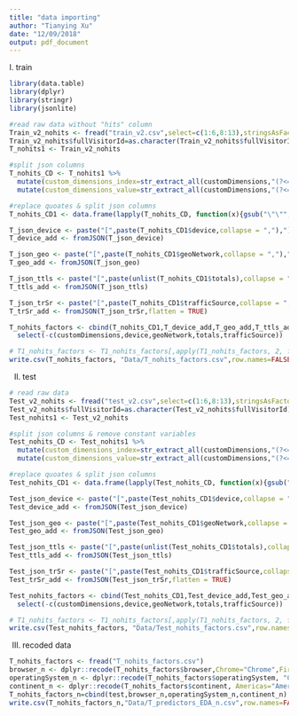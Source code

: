 ```yaml
---
title: "data importing"
author: "Tianying Xu"
date: "12/09/2018"
output: pdf_document
---
```


I. train
```r
library(data.table)
library(dplyr)
library(stringr)
library(jsonlite)

#read raw data without "hits" column
Train_v2_nohits <- fread("train_v2.csv",select=c(1:6,8:13),stringsAsFactors=FALSE)
Train_v2_nohits$fullVisitorId=as.character(Train_v2_nohits$fullVisitorId)  #id as character
T_nohits1 <- Train_v2_nohits

#split json columns 
T_nohits_CD <- T_nohits1 %>% 
  mutate(custom_dimensions_index=str_extract_all(customDimensions,"(?<=: \')(.*?)(?=\')")[[1]][1]) %>% 
  mutate(custom_dimensions_value=str_extract_all(customDimensions,"(?<=: \')(.*?)(?=\')")[[1]][2]) 

#replace quoates & split json columns
T_nohits_CD1 <- data.frame(lapply(T_nohits_CD, function(x){gsub("\"\"", "\"", x)}))

T_json_device <- paste("[",paste(T_nohits_CD1$device,collapse = ","),"]")
T_device_add <- fromJSON(T_json_device)

T_json_geo <- paste("[",paste(T_nohits_CD1$geoNetwork,collapse = ","),"]")
T_geo_add <- fromJSON(T_json_geo)

T_json_ttls <- paste("[",paste(unlist(T_nohits_CD1$totals),collapse = ","),"]")
T_ttls_add <- fromJSON(T_json_ttls)

T_json_trSr <- paste("[",paste(T_nohits_CD1$trafficSource,collapse = ","),"]")
T_trSr_add <- fromJSON(T_json_trSr,flatten = TRUE)

T_nohits_factors <- cbind(T_nohits_CD1,T_device_add,T_geo_add,T_ttls_add,T_trSr_add) %>% 
  select(-c(customDimensions,device,geoNetwork,totals,trafficSource))

# T1_nohits_factors <- T1_nohits_factors[,apply(T1_nohits_factors, 2, function(col) { length(unique(col)) > 1 })]  # remove constant variables
write.csv(T_nohits_factors, "Data/T_nohits_factors.csv",row.names=FALSE)
```

II. test
```r
# read raw data
Test_v2_nohits <- fread("test_v2.csv",select=c(1:6,8:13),stringsAsFactors=FALSE)
Test_v2_nohits$fullVisitorId=as.character(Test_v2_nohits$fullVisitorId)
Test_nohits1 <- Test_v2_nohits

#split json columns & remove constant variables
Test_nohits_CD <- Test_nohits1 %>% 
  mutate(custom_dimensions_index=str_extract_all(customDimensions,"(?<=: \')(.*?)(?=\')")[[1]][1]) %>% 
  mutate(custom_dimensions_value=str_extract_all(customDimensions,"(?<=: \')(.*?)(?=\')")[[1]][2]) 

#replace quoates & split json columns
Test_nohits_CD1 <- data.frame(lapply(Test_nohits_CD, function(x){gsub("\"\"", "\"", x)}))

Test_json_device <- paste("[",paste(Test_nohits_CD1$device,collapse = ","),"]")
Test_device_add <- fromJSON(Test_json_device)

Test_json_geo <- paste("[",paste(Test_nohits_CD1$geoNetwork,collapse = ","),"]")
Test_geo_add <- fromJSON(Test_json_geo)

Test_json_ttls <- paste("[",paste(unlist(Test_nohits_CD1$totals),collapse = ","),"]")
Test_ttls_add <- fromJSON(Test_json_ttls)

Test_json_trSr <- paste("[",paste(Test_nohits_CD1$trafficSource,collapse = ","),"]")
Test_trSr_add <- fromJSON(Test_json_trSr,flatten = TRUE)

Test_nohits_factors <- cbind(Test_nohits_CD1,Test_device_add,Test_geo_add,Test_ttls_add,Test_trSr_add) %>% 
  select(-c(customDimensions,device,geoNetwork,totals,trafficSource))

# T1_nohits_factors <- T1_nohits_factors[,apply(T1_nohits_factors, 2, function(col) { length(unique(col)) > 1 })] # remove constant variables
write.csv(Test_nohits_factors, "Data/Test_nohits_factors.csv",row.names=FALSE)
```

III. recoded data
```r
T_nohits_factors <- fread("T_nohits_factors.csv")
browser_n <- dplyr::recode(T_nohits_factors$browser,Chrome="Chrome",Firefox="Firefox", "Internet Explorer"="IE_Safari_Edge", Safari="IE_Safari_Edge", Edge="IE_Safari_Edge", Opera="Opera_Safari(app)_Amazon_Sam_Ya", "Safari (in-app)"="Opera_Safari(app)_Amazon_Sam_Ya", "Amazon Silk"="Opera_Safari(app)_Amazon_Sam_Ya", "Samsung Internet"="Opera_Safari(app)_Amazon_Sam_Ya", YaBrowser="Opera_Safari(app)_Amazon_Sam_Ya", .default="Other")
operatingSystem_n <- dplyr::recode(T_nohits_factors$operatingSystem, "Chrome OS"="Chrome OS", Macintosh="Mac_Linux", Linux="Mac_Linux", Windows="Win_iOS_Android_WinPhone", iOS="Win_iOS_Android_WinPhone", Android="Win_iOS_Android_WinPhone", "Windows Phone"="Win_iOS_Android_WinPhone", .default="Other")
continent_n <- dplyr::recode(T_nohits_factors$continent, Americas="America", .default="outside America")
T_nohits_factors_n=cbind(test,browser_n,operatingSystem_n,continent_n)
write.csv(T_nohits_factors_n,"Data/T_predictors_EDA_n.csv",row.names=FALSE)
```



